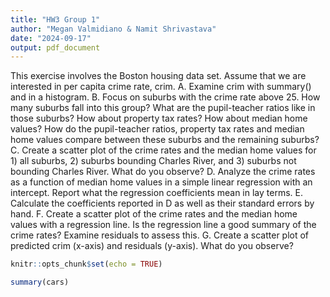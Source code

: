 ```yaml
---
title: "HW3 Group 1"
author: "Megan Valmidiano & Namit Shrivastava"
date: "2024-09-17"
output: pdf_document
---
```


This exercise involves the Boston housing data set. Assume that we are interested in per
capita crime rate, crim.
A. Examine crim with summary() and in a histogram.
B. Focus on suburbs with the crime rate above 25. How many suburbs fall into this group?
What are the pupil-teacher ratios like in those suburbs? How about property tax rates? How
about median home values? How do the pupil-teacher ratios, property tax rates and median
home values compare between these suburbs and the remaining suburbs?
C. Create a scatter plot of the crime rates and the median home values for 1) all suburbs, 2)
suburbs bounding Charles River, and 3) suburbs not bounding Charles River. What do you
observe?
D. Analyze the crime rates as a function of median home values in a simple linear regression
with an intercept. Report what the regression coefficients mean in lay terms.
E. Calculate the coefficients reported in D as well as their standard errors by hand.
F. Create a scatter plot of the crime rates and the median home values with a regression line.
Is the regression line a good summary of the crime rates? Examine residuals to assess this.
G. Create a scatter plot of predicted crim (x-axis) and residuals (y-axis). What do you
observe?

```r
knitr::opts_chunk$set(echo = TRUE)
```

```r
summary(cars)
```
